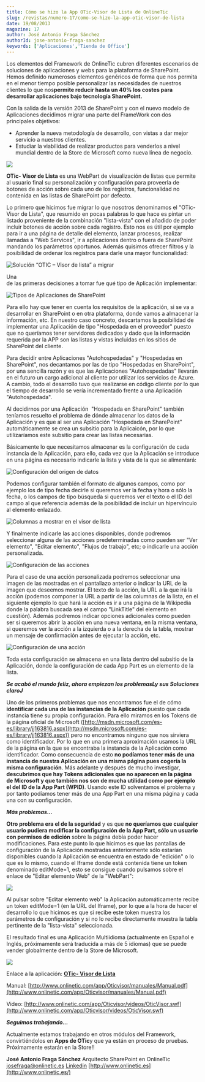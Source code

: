 ```yaml
---
title: Cómo se hizo la App OTic-Visor de Lista de OnlineTic
slug: /revistas/numero-17/como-se-hizo-la-app-otic-visor-de-lista
date: 19/08/2013
magazine: 17
author: José Antonio Fraga Sánchez
authorId: jose-antonio-fraga-sanchez
keywords: ['Aplicaciones','Tienda de Office']
---
```






​Los elementos del Framework de OnlineTic cubren diferentes escenarios de soluciones de aplicaciones y webs para la plataforma de SharePoint. Hemos definido numerosos elementos genéricos de forma que nos permita en el menor tiempo posible personalizar las necesidades de nuestros clientes lo que nos**permite reducir hasta un 40% los costes para desarrollar aplicaciones bajo tecnología SharePoint.**

Con la salida de la versión 2013 de SharePoint y con el nuevo modelo de Aplicaciones decidimos migrar una parte del FrameWork con dos principales objetivos:

- Aprender la nueva metodología de desarrollo, con vistas a dar mejor servicio a nuestros clientes.
- Estudiar la viabilidad de realizar productos para venderlos a nivel mundial dentro de la Store de Microsoft como nueva línea de negocio.


![](../../../images/numero17/como-se-hizo-la-app-otic-visor-de-lista/figura1.png)

**OTic- Visor de Lista** es una WebPart de visualización de listas que permite al usuario final su personalización y configuración para proveerla de botones de acción sobre cada uno de los registros, funcionalidad no contenida en las listas de SharePoint por defecto.

Lo primero que hicimos fue migrar lo que nosotros denominamos el "OTic- Visor de Lista", que resumido en pocas palabras lo que hace es pintar un listado proveniente de la combinación "lista-vista" con el añadido de poder incluir botones de acción sobre cada registro. Esto nos es útil por ejemplo para ir a una página de detalle del elemento, lanzar procesos, realizar llamadas a "Web Services", ir a aplicaciones dentro o fuera de SharePoint mandando los parámetros oportunos. Además quisimos ofrecer filtros y la posibilidad de ordenar los registros para darle una mayor funcionalidad:

![Solución “OTIC – Visor de lista” a migrar](../../../images/numero17/como-se-hizo-la-app-otic-visor-de-lista/figura2.png)

Una<br />de las primeras decisiones a tomar fue qué tipo de Aplicación implementar:

![Tipos de Aplicaciones de SharePoint](../../../images/numero17/como-se-hizo-la-app-otic-visor-de-lista/figura3.png)

Para ello hay que tener en cuenta los requisitos de la aplicación, si se va a desarrollar en SharePoint o en otra plataforma, donde vamos a almacenar la información, etc. En nuestro caso concreto, descartamos la posibilidad de implementar una Aplicación de tipo "Hospedada en el proveedor" puesto que no queríamos tener servidores dedicados y dado que la información requerida por la APP son las listas y vistas incluidas en los sitios de SharePoint del cliente.

Para decidir entre Aplicaciones "Autohospedadas" y "Hospedadas en SharePoint", nos decantamos por las de tipo "Hospedadas en SharePoint", por una sencilla razón y es que las Aplicaciones "Autohospedadas" llevarán en el futuro un cargo adicional al cliente por utilizar los servicios de Azure. A cambio, todo el desarrollo tuvo que realizarse en código cliente por lo que el tiempo de desarrollo se vería incrementado frente a una Aplicación "Autohospedada".

Al decidirnos por una Aplicación  "Hospedada en SharePoint" también teníamos resuelto el problema de dónde almacenar los datos de la Aplicación y es que al ser una Aplicación "Hospedada en SharePoint" automáticamente se crea un subsitio para la Aplicaicón, por lo que utilizaríamos este subsitio para crear las listas necesarias.

Básicamente lo que necesitamos almacenar es la configuración de cada instancia de la Aplicación, para ello, cada vez que la Aplicación se introduce en una página es necesario indicarle la lista y vista de la que se alimentará:

![Configuración del origen de datos](../../../images/numero17/como-se-hizo-la-app-otic-visor-de-lista/figura4.png)

Podemos configurar también el formato de algunos campos, como por ejemplo los de tipo fecha decirle si queremos ver la fecha y hora o sólo la fecha, o los campos de tipo búsqueda si queremos ver el texto o el ID del campo al que referencia además de la posibilidad de incluir un hipervínculo al elemento enlazado.

![Columnas a mostrar en el visor de lista](../../../images/numero17/como-se-hizo-la-app-otic-visor-de-lista/figura5.png)

Y finalmente indicarle las acciones disponibles, donde podremos seleccionar alguna de las acciones predeterminadas como pueden ser "Ver elemento", "Editar elemento", "Flujos de trabajo", etc; o indicarle una acción personalizada.

![Configuración de las acciones](../../../images/numero17/como-se-hizo-la-app-otic-visor-de-lista/figura6.png)

Para el caso de una acción personalizada podremos seleccionar una imagen de las mostradas en el pantallazo anterior o indicar la URL de la imagen que deseemos mostrar. El texto de la acción, la URL a la que irá la acción (podemos componer la URL a partir de las columnas de la lista, en el siguiente ejemplo lo que hará la acción es ir a una página de la Wikipedia donde la palabra buscada sea el campo "LinkTitle" del elemento en cuestión). Además podremos indicar opciones adicionales como pueden ser si queremos abrir la acción en una nueva ventana, en la misma ventana, si queremos ver la acción a la izquierda o a la derecha de la tabla, mostrar un mensaje de confirmación antes de ejecutar la acción, etc.

![Configuración de una acción](../../../images/numero17/como-se-hizo-la-app-otic-visor-de-lista/figura7.png)

Toda esta configuración se almacena en una lista dentro del subsitio de la Aplicación, donde la configuración de cada App Part es un elemento de la lista.

***Se acabó el mundo feliz, ahora empiezan los problemas******L******y sus Soluciones claro******J***

Uno de los primeros problemas que nos encontramos fue el de cómo **identificar cada una de las instancias de la Aplicación** puesto que cada instancia tiene su propia configuración. Para ello miramos en los Tokens de la página oficial de Microsoft ([http://msdn.microsoft.com/es-es/library/jj163816.aspx](http://msdn.microsoft.com/es-es/library/jj163816.aspx)) pero no encontramos ninguno que nos sirviera como identificador. Por lo que en una primera aproximación usamos la URL de la página en la que se encontraba la instancia de la Aplicación como identificador. Como consecuencia de esto **no podíamos tener más de una instancia de nuestra Aplicación en una misma página pues cogería la misma configuración**. Más adelante y después de mucho investigar, **descubrimos que hay Tokens adicionales que no aparecen en la página de Microsoft y que también nos son de mucha utilidad como por ejemplo el del ID de la App Part (WPID)**. Usando este ID solventamos el problema y por tanto podíamos tener más de una App Part en una misma página y cada una con su configuración.

***Más problemas…***

**Otro problema era el de la seguridad** y es que **no queríamos que cualquier usuario pudiera modificar la configuración de la App Part, sólo un usuario con permisos de edición** sobre la página debía poder hacer modificaciones. Para este punto lo que hicimos es que las pantallas de configuración de la Aplicación mostradas anteriormente sólo estarían disponibles cuando la Aplicación se encuentra en estado de "edición" o lo que es lo mismo, cuando el Iframe donde está contenida tiene un token denominado editMode=1, esto se consigue cuando pulsamos sobre el enlace de "Editar elemento Web" de la "WebPart":

![](../../../images/numero17/como-se-hizo-la-app-otic-visor-de-lista/figura8.png)

Al pulsar sobre "Editar elemento web" la Aplicación automáticamente recibe un token editMode=1 (en la URL del Iframe), por lo que a la hora de hacer el desarrollo lo que hicimos es que si recibe este token muestra los parámetros de configuración y si no lo recibe directamente muestra la tabla pertinente de la "lista-vista" seleccionada.

El resultado final es una Aplicación Multiidioma (actualmente en Español e Inglés, próximamente será traducida a más de 5 idiomas) que se puede vender globalmente dentro de la Store de Microsoft.

![](../../../images/numero17/como-se-hizo-la-app-otic-visor-de-lista/figura9.png)

Enlace a la aplicación: [**OTic- Visor de Lista**](http://office.microsoft.com/es-es/store/otic-visor-de-lista-WA104090122.aspx)

Manual: [http://www.onlinetic.com/app/Oticvisor/manuales/Manual.pdf](http://www.onlinetic.com/app/Oticvisor/manuales/Manual.pdf)

Video: [http://www.onlinetic.com/app/Oticvisor/videos/OticVisor.swf](http://www.onlinetic.com/app/Oticvisor/videos/OticVisor.swf)

***Seguimos trabajando…***

Actualmente estamos trabajando en otros módulos del Framework, convirtiéndolos en **Apps de OTic**y que ya están en proceso de pruebas. Próximamente estarán en la Store!!



**José Antonio Fraga Sánchez**
 Arquitecto SharePoint en OnlineTic
 [josefraga@onlinetic.es](mailto:josefraga@onlinetic.es)
 [Linkedin](http://www.linkedin.com/in/josefraga)
 [http://www.onlinetic.es](http://www.onlinetic.es/)

 
 
